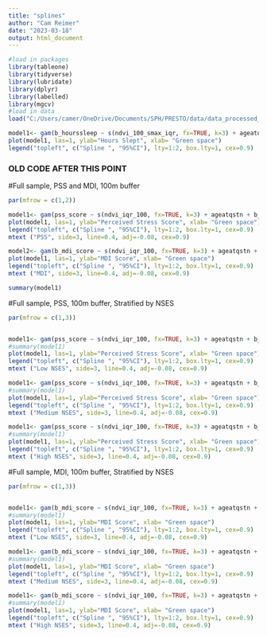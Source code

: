 ```yaml
---
title: "splines"
author: "Cam Reimer"
date: "2023-03-18"
output: html_document
---
```


```r
#load in packages 
library(tableone)
library(tidyverse)
library(lubridate)
library(dplyr)
library(labelled)
library(mgcv)
#load in data
load("C:/Users/camer/OneDrive/Documents/SPH/PRESTO/data/data_processed_sleep.RData")
```
```r
model1<- gam(b_hourssleep ~ s(ndvi_100_smax_iqr, fx=TRUE, k=3) + ageatqstn + b_race_ethnic_census + b_educ + b_income + ct_lths , data = rural, na.action=na.omit )
plot(model1, las=1, ylab="Hours Slept", xlab= "Green space")
legend("topleft", c("Spline ", "95%CI"), lty=1:2, box.lty=1, cex=0.9)

```

### OLD CODE AFTER THIS POINT





#Full sample, PSS and MDI, 100m buffer
```r
par(mfrow = c(1,2))

model1<- gam(pss_score ~ s(ndvi_iqr_100, fx=TRUE, k=3) + ageatqstn + b_race_ethnic_census + b_educ + b_income + ct_lths , data = data, na.action=na.omit )
plot(model1, las=1, ylab="Perceived Stress Score", xlab= "Green space")
legend("topleft", c("Spline ", "95%CI"), lty=1:2, box.lty=1, cex=0.9)
mtext ("PSS", side=3, line=0.4, adj=-0.08, cex=0.9)

model2<- gam(b_mdi_score ~ s(ndvi_iqr_100, fx=TRUE, k=3) + ageatqstn + b_race_ethnic_census + b_educ + b_income + ct_lths , data = data, na.action=na.omit )
plot(model1, las=1, ylab="MDI Score", xlab= "Green space")
legend("topleft", c("Spline ", "95%CI"), lty=1:2, box.lty=1, cex=0.9)
mtext ("MDI", side=3, line=0.4, adj=-0.08, cex=0.9)

summary(model1)
```

#Full sample, PSS, 100m buffer, Stratified by NSES
```r
par(mfrow = c(1,3))


model1<- gam(pss_score ~ s(ndvi_iqr_100, fx=TRUE, k=3) + ageatqstn + b_race_ethnic_census + b_educ + b_income + ct_lths , data = ctSES1, na.action=na.omit )
#summary(model1)
plot(model1, las=1, ylab="Perceived Stress Score", xlab= "Green space")
legend("topleft", c("Spline ", "95%CI"), lty=1:2, box.lty=1, cex=0.9)
mtext ("Low NSES", side=3, line=0.4, adj=-0.08, cex=0.9)

model1<- gam(pss_score ~ s(ndvi_iqr_100, fx=TRUE, k=3) + ageatqstn + b_race_ethnic_census + b_educ + b_income +  ct_lths , data = ctSES2, na.action=na.omit )
#summary(model1)
plot(model1, las=1, ylab="Perceived Stress Score", xlab= "Green space")
legend("topleft", c("Spline ", "95%CI"), lty=1:2, box.lty=1, cex=0.9)
mtext ("Medium NSES", side=3, line=0.4, adj=-0.08, cex=0.9)

model1<- gam(pss_score ~ s(ndvi_iqr_100, fx=TRUE, k=3) + ageatqstn + b_race_ethnic_census + b_educ + b_income + ct_lths , data = ctSES3, na.action=na.omit )
#summary(model1)
plot(model1, las=1, ylab="Perceived Stress Score", xlab= "Green space")
legend("topleft", c("Spline ", "95%CI"), lty=1:2, box.lty=1, cex=0.9)
mtext ("High NSES", side=3, line=0.4, adj=-0.08, cex=0.9)
```

#Full sample, MDI, 100m buffer, Stratified by NSES
```r
par(mfrow = c(1,3))


model1<- gam(b_mdi_score ~ s(ndvi_iqr_100, fx=TRUE, k=3) + ageatqstn + b_race_ethnic_census + b_educ + b_income + ct_lths , data = ctSES1, na.action=na.omit )
#summary(model1)
plot(model1, las=1, ylab="MDI Score", xlab= "Green space")
legend("topleft", c("Spline ", "95%CI"), lty=1:2, box.lty=1, cex=0.9)
mtext ("Low NSES", side=3, line=0.4, adj=-0.08, cex=0.9)

model1<- gam(b_mdi_score ~ s(ndvi_iqr_100, fx=TRUE, k=3) + ageatqstn + b_race_ethnic_census + b_educ + b_income +  ct_lths , data = ctSES2, na.action=na.omit )
#summary(model1)
plot(model1, las=1, ylab="MDI Score", xlab= "Green space")
legend("topleft", c("Spline ", "95%CI"), lty=1:2, box.lty=1, cex=0.9)
mtext ("Medium NSES", side=3, line=0.4, adj=-0.08, cex=0.9)

model1<- gam(b_mdi_score ~ s(ndvi_iqr_100, fx=TRUE, k=3) + ageatqstn + b_race_ethnic_census + b_educ + b_income + ct_lths , data = ctSES3, na.action=na.omit )
#summary(model1)
plot(model1, las=1, ylab="MDI Score", xlab= "Green space")
legend("topleft", c("Spline ", "95%CI"), lty=1:2, box.lty=1, cex=0.9)
mtext ("High NSES", side=3, line=0.4, adj=-0.08, cex=0.9)
```
